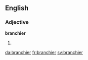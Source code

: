 ==English==

===Adjective===
'''branchier'''

# {{en-comparative of|branchy}}

[[da:branchier]]
[[fr:branchier]]
[[sv:branchier]]